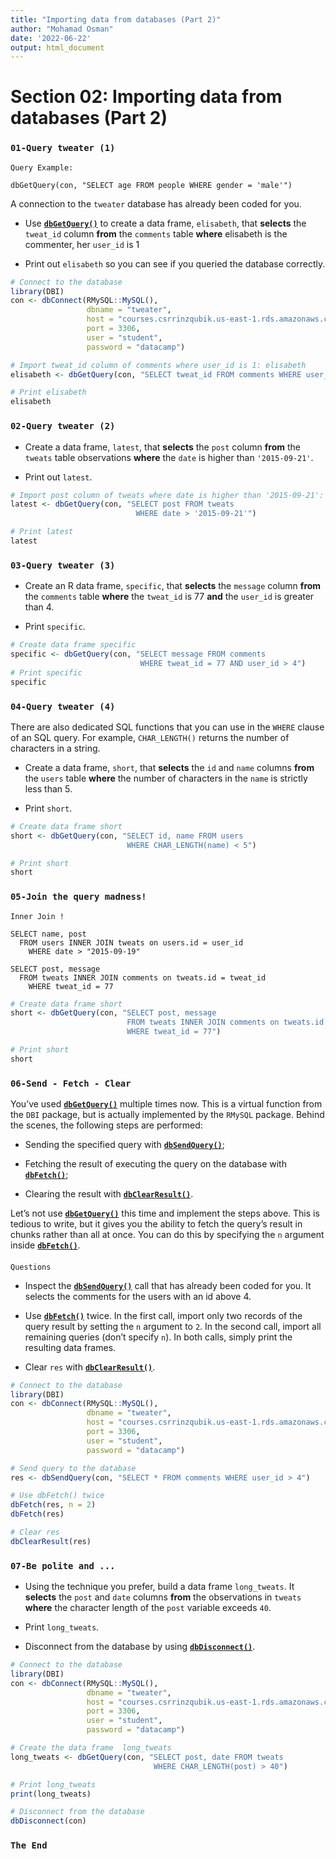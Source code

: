 ```yaml
---
title: "Importing data from databases (Part 2)"
author: "Mohamad Osman"
date: '2022-06-22'
output: html_document
---
```


# Section 02: Importing data from databases (Part 2)

### **`01-Query tweater (1)`**

`Query Example:`

    dbGetQuery(con, "SELECT age FROM people WHERE gender = 'male'")

A connection to the `tweater` database has already been coded for you.

-   Use [**`dbGetQuery()`**](https://www.rdocumentation.org/packages/DBI/functions/dbGetQuery) to create a data frame, `elisabeth`, that **selects** the `tweat_id` column **from** the `comments` table **where** elisabeth is the commenter, her `user_id` is 1

-   Print out `elisabeth` so you can see if you queried the database correctly.

```r
# Connect to the database
library(DBI)
con <- dbConnect(RMySQL::MySQL(),
                 dbname = "tweater",
                 host = "courses.csrrinzqubik.us-east-1.rds.amazonaws.com",
                 port = 3306,
                 user = "student",
                 password = "datacamp")

# Import tweat_id column of comments where user_id is 1: elisabeth
elisabeth <- dbGetQuery(con, "SELECT tweat_id FROM comments WHERE user_id = 1")

# Print elisabeth
elisabeth
```

### **`02-Query tweater (2)`**

-   Create a data frame, `latest`, that **selects** the `post` column **from** the `tweats` table observations **where** the `date` is higher than `'2015-09-21'`.

-   Print out `latest`.

```r
# Import post column of tweats where date is higher than '2015-09-21': latest
latest <- dbGetQuery(con, "SELECT post FROM tweats 
                            WHERE date > '2015-09-21'")

# Print latest
latest
```

### **`03-Query tweater (3)`**

-   Create an R data frame, `specific`, that **selects** the `message` column **from** the `comments` table **where** the `tweat_id` is 77 **and** the `user_id` is greater than 4.

-   Print `specific`.

```r
# Create data frame specific
specific <- dbGetQuery(con, "SELECT message FROM comments
                             WHERE tweat_id = 77 AND user_id > 4")
# Print specific
specific
```

### **`04-Query tweater (4)`**

There are also dedicated SQL functions that you can use in the `WHERE` clause of an SQL query. For example, `CHAR_LENGTH()` returns the number of characters in a string.

-   Create a data frame, `short`, that **selects** the `id` and `name` columns **from** the `users` table **where** the number of characters in the `name` is strictly less than 5.

-   Print `short`.

```r
# Create data frame short
short <- dbGetQuery(con, "SELECT id, name FROM users 
                          WHERE CHAR_LENGTH(name) < 5")

# Print short
short
```

### **`05-Join the query madness!`**

`Inner Join !`

    SELECT name, post
      FROM users INNER JOIN tweats on users.id = user_id
        WHERE date > "2015-09-19"

    SELECT post, message
      FROM tweats INNER JOIN comments on tweats.id = tweat_id
        WHERE tweat_id = 77

```r

# Create data frame short
short <- dbGetQuery(con, "SELECT post, message
                          FROM tweats INNER JOIN comments on tweats.id = tweat_id
                          WHERE tweat_id = 77")

# Print short
short
```

### **`06-Send - Fetch - Clear`**

You've used [**`dbGetQuery()`**](https://www.rdocumentation.org/packages/DBI/functions/dbGetQuery) multiple times now. This is a virtual function from the `DBI` package, but is actually implemented by the `RMySQL` package. Behind the scenes, the following steps are performed:

-   Sending the specified query with [**`dbSendQuery()`**](https://www.rdocumentation.org/packages/DBI/functions/dbSendQuery);

-   Fetching the result of executing the query on the database with [**`dbFetch()`**](https://www.rdocumentation.org/packages/DBI/functions/dbFetch);

-   Clearing the result with [**`dbClearResult()`**](https://www.rdocumentation.org/packages/DBI/functions/dbClearResult).

Let's not use [**`dbGetQuery()`**](https://www.rdocumentation.org/packages/DBI/functions/dbGetQuery) this time and implement the steps above. This is tedious to write, but it gives you the ability to fetch the query's result in chunks rather than all at once. You can do this by specifying the `n` argument inside [**`dbFetch()`**](https://www.rdocumentation.org/packages/DBI/functions/dbFetch).

#### 
`Questions`

-   Inspect the [**`dbSendQuery()`**](https://www.rdocumentation.org/packages/DBI/functions/dbSendQuery) call that has already been coded for you. It selects the comments for the users with an id above 4.

-   Use [**`dbFetch()`**](https://www.rdocumentation.org/packages/DBI/functions/dbFetch) twice. In the first call, import only two records of the query result by setting the `n` argument to `2`. In the second call, import all remaining queries (don't specify `n`). In both calls, simply print the resulting data frames.

-   Clear `res` with [**`dbClearResult()`**](https://www.rdocumentation.org/packages/DBI/functions/dbClearResult).

```r
# Connect to the database
library(DBI)
con <- dbConnect(RMySQL::MySQL(),
                 dbname = "tweater",
                 host = "courses.csrrinzqubik.us-east-1.rds.amazonaws.com",
                 port = 3306,
                 user = "student",
                 password = "datacamp")

# Send query to the database
res <- dbSendQuery(con, "SELECT * FROM comments WHERE user_id > 4")

# Use dbFetch() twice
dbFetch(res, n = 2)
dbFetch(res)

# Clear res
dbClearResult(res)
```

### **`07-Be polite and ...`**

-   Using the technique you prefer, build a data frame `long_tweats`. It **selects** the `post` and `date` columns **from** the observations in `tweats` **where** the character length of the `post` variable exceeds `40`.

-   Print `long_tweats`.

-   Disconnect from the database by using [**`dbDisconnect()`**](https://www.rdocumentation.org/packages/DBI/functions/dbDisconnect).

```r
# Connect to the database
library(DBI)
con <- dbConnect(RMySQL::MySQL(),
                 dbname = "tweater",
                 host = "courses.csrrinzqubik.us-east-1.rds.amazonaws.com",
                 port = 3306,
                 user = "student",
                 password = "datacamp")

# Create the data frame  long_tweats
long_tweats <- dbGetQuery(con, "SELECT post, date FROM tweats
                                WHERE CHAR_LENGTH(post) > 40")

# Print long_tweats
print(long_tweats)

# Disconnect from the database
dbDisconnect(con)
```

### `The End` 
